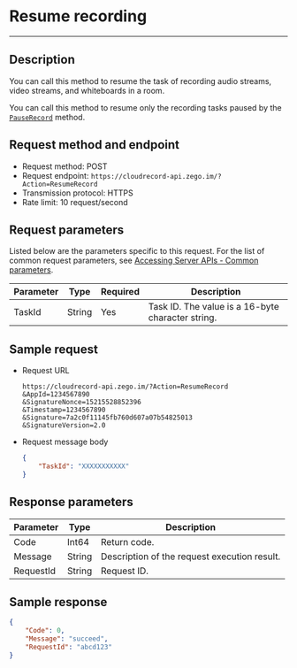 # Resume recording
---


## Description

You can call this method to resume the task of recording audio streams, video streams, and whiteboards in a room.

<Warning title="Warning">

You can call this method to resume only the recording tasks paused by the [`PauseRecord`](./Pause%20Recording.mdx) method.

</Warning>

## Request method and endpoint

- Request method: POST
- Request endpoint: `https://cloudrecord-api.zego.im/?Action=ResumeRecord`
- Transmission protocol: HTTPS
- Rate limit: 10 request/second

## Request parameters

Listed below are the parameters specific to this request. For the list of common request parameters, see [Accessing Server APIs - Common parameters](./Accessing%20Server%20APIs.mdx#common-parameters).

| Parameter | Type | Required | Description |
|-----------|------|----------|-------------|
| TaskId | String | Yes | Task ID. The value is a 16-byte character string. |

## Sample request

- Request URL  
    ```
    https://cloudrecord-api.zego.im/?Action=ResumeRecord
    &AppId=1234567890
    &SignatureNonce=15215528852396
    &Timestamp=1234567890
    &Signature=7a2c0f11145fb760d607a07b54825013
    &SignatureVersion=2.0
    ```
- Request message body  
    ```json
    {
        "TaskId": "XXXXXXXXXXX"
    }
    ```

## Response parameters

| Parameter | Type | Description |
|-----------|------|-------------|
| Code | Int64 | Return code. |
| Message | String | Description of the request execution result. |
| RequestId | String | Request ID. |

## Sample response

```json
{
    "Code": 0,
    "Message": "succeed",
    "RequestId": "abcd123"
}
```
